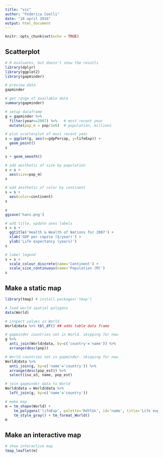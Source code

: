 ```yaml
---
title: "viz"
author: "Federica Coelli"
date: "16 april 2016"
output: html_document
---
```


```r
knitr::opts_chunk$set(echo = TRUE)
```

## Scatterplot
```r
# R evaluates, but doesn't show the resutls
library(dplyr)
library(ggplot2)
library(gapminder)

# preview data
gapminder

# get range of available data
summary(gapminder)

```

```r
# setup dataframe
g = gapminder %>%
  filter(year==2007) %>%   # most recent year 
  mutate(pop_m = pop/1e6)  # population, millions

# plot scatterplot of most recent year 
s = ggplot(g, aes(x=gdpPercap, y=lifeExp)) +
  geom_point()
s

s + geom_smooth()

# add aesthetic of size by population
s = s + 
  aes(size=pop_m)
s

# add aesthetic of color by continent
s = s + 
  aes(color=continent)
s

s
ggsave('hans.png')

# add title, update axes labels
s = s + 
  ggtitle('Health & Wealth of Nations for 2007') +
  xlab('GDP per capita ($/year)') +
  ylab('Life expectancy (years)')
s

# label legend
s = s + 
  scale_colour_discrete(name='Continent') +
  scale_size_continuous(name='Population (M)')
s

```

## Make a static map
```r
library(tmap) # install.packages('tmap')

# load world spatial polygons
data(World)

# inspect values in World
World@data %>% tbl_df() ## adds table data frame

# gapminder countries not in World. skipping for now
g %>% 
  anti_join(World@data, by=c('country'='name')) %>% 
  arrange(desc(pop))

# World countries not in gapminder. skipping for now
World@data %>% 
  anti_join(g, by=c('name'='country')) %>% 
  arrange(desc(pop_est)) %>%
  select(iso_a3, name, pop_est)

# join gapminder data to World
World@data = World@data %>%
  left_join(g, by=c('name'='country'))

# make map
m = tm_shape(World) +
    tm_polygons('lifeExp', palette='RdYlGn', id='name', title='Life expectancy (years)', auto.palette.mapping=F) +
    tm_style_gray() + tm_format_World()
m
```

## Make an interactive map
```r
# show interactive map
tmap_leaflet(m)

```

